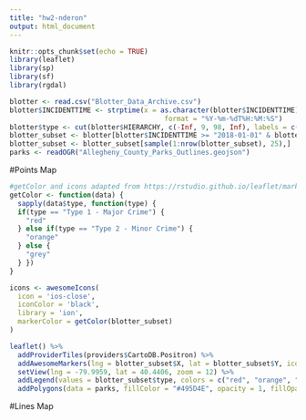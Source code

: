 ```yaml
---
title: "hw2-nderon"
output: html_document
---
```


```r
knitr::opts_chunk$set(echo = TRUE)
library(leaflet)
library(sp)
library(sf)
library(rgdal)
```

```r
blotter <- read.csv("Blotter_Data_Archive.csv")
blotter$INCIDENTTIME <- strptime(x = as.character(blotter$INCIDENTTIME),
                                      format = "%Y-%m-%dT%H:%M:%S")
blotter$type <- cut(blotter$HIERARCHY, c(-Inf, 9, 98, Inf), labels = c("Type 1 - Major Crime", "Type 2 - Minor Crime", "No Data or None"))
blotter_subset <- blotter[blotter$INCIDENTTIME >= "2018-01-01" & blotter$INCIDENTTIME <= "2018-12-31" & blotter$X <= -78 & blotter$Y >= 39 & !is.na(blotter$type),]
blotter_subset <- blotter_subset[sample(1:nrow(blotter_subset), 25),]
parks <- readOGR("Allegheny_County_Parks_Outlines.geojson")
```

#Points Map
```r
#getColor and icons adapted from https://rstudio.github.io/leaflet/markers.html
getColor <- function(data) {
  sapply(data$type, function(type) {
  if(type == "Type 1 - Major Crime") {
    "red"
  } else if(type == "Type 2 - Minor Crime") {
    "orange"
  } else {
    "grey"
  } })
}

icons <- awesomeIcons(
  icon = 'ios-close',
  iconColor = 'black',
  library = 'ion',
  markerColor = getColor(blotter_subset)
)

leaflet() %>%
  addProviderTiles(providers$CartoDB.Positron) %>%
  addAwesomeMarkers(lng = blotter_subset$X, lat = blotter_subset$Y, icon = icons) %>%
  setView(lng = -79.9959, lat = 40.4406, zoom = 12) %>%
  addLegend(values = blotter_subset$type, colors = c("red", "orange", "grey"), labels = levels(blotter_subset$type)) %>%
  addPolygons(data = parks, fillColor = "#495D4E", opacity = 1, fillOpacity = 0.5)
```

#Lines Map
```r

```

